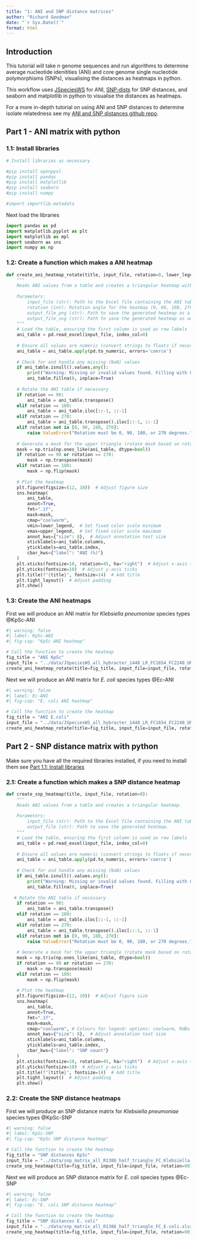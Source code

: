 ```yaml
---
title: "1: ANI and SNP distance matrices"
author: "Richard Goodman"
date: "`r Sys.Date()`"
format: html
---
```


## Introduction

This tutorial will take *n* genome sequences and run algorithms to determine average nucleotide idenitities (ANI) and core genome single nucleotide polymorphisms (SNPs), visualising the distances as heatmaps in python.

This workflow uses [JSpeciesWS](https://jspecies.ribohost.com/jspeciesws/) for ANI, [SNP-dists](https://github.com/tseemann/snp-dists) for SNP distances, and seaborn and matplotlib in python to visualise the distances as heatmaps.

For a more in-depth tutorial on using ANI and SNP distances to determine isolate relatedness see my [ANI and SNP distances github repo](https://github.com/rngoodman/ANI-and-SNP-distances). 

## Part 1 - ANI matrix with python 

### 1.1: Install libraries

```python
# Install libraries as necessary 

#pip install openpyxl 
#pip install pandas 
#pip install matplotlib 
#pip install seaborn 
#pip install numpy

#import importlib.metadata
```

Next load the libraries
```python
import pandas as pd 
import matplotlib.pyplot as plt 
import matplotlib as mpl 
import seaborn as sns 
import numpy as np
```


### 1.2: Create a function which makes a ANI heatmap

```python
def create_ani_heatmap_rotate(title, input_file, rotation=0, lower_legend=90, upper_legend=100):
    """
    Reads ANI values from a table and creates a triangular heatmap with rotation options.
    
    Parameters:
        input_file (str): Path to the Excel file containing the ANI table.
        rotation (int): Rotation angle for the heatmap (0, 90, 180, 270).
        output_file_png (str): Path to save the generated heatmap as a PNG file.
        output_file_svg (str): Path to save the generated heatmap as an SVG file.
    """
    # Load the table, ensuring the first column is used as row labels
    ani_table = pd.read_excel(input_file, index_col=0)
    
    # Ensure all values are numeric (convert strings to floats if necessary)
    ani_table = ani_table.apply(pd.to_numeric, errors='coerce')
    
    # Check for and handle any missing (NaN) values
    if ani_table.isnull().values.any():
        print("Warning: Missing or invalid values found. Filling with 0.")
        ani_table.fillna(0, inplace=True)
    
    # Rotate the ANI table if necessary
    if rotation == 90:
        ani_table = ani_table.transpose()
    elif rotation == 180:
        ani_table = ani_table.iloc[::-1, ::-1]
    elif rotation == 270:
        ani_table = ani_table.transpose().iloc[::-1, ::-1]
    elif rotation not in [0, 90, 180, 270]:
        raise ValueError("Rotation must be 0, 90, 180, or 270 degrees.")
    
    # Generate a mask for the upper triangle (rotate mask based on rotation)
    mask = np.triu(np.ones_like(ani_table, dtype=bool))
    if rotation == 90 or rotation == 270:
        mask = np.transpose(mask)
    elif rotation == 180:
        mask = np.flip(mask)
    
    # Plot the heatmap
    plt.figure(figsize=(12, 10))  # Adjust figure size
    sns.heatmap(
        ani_table, 
        annot=True, 
        fmt=".1f", 
        mask=mask, 
        cmap="coolwarm",
        vmin=lower_legend,  # Set fixed color scale minimum
        vmax=upper_legend,  # Set fixed color scale maximum
        annot_kws={"size": 8},  # Adjust annotation text size
        xticklabels=ani_table.columns, 
        yticklabels=ani_table.index, 
        cbar_kws={"label": "ANI (%)"}
    )
    plt.xticks(fontsize=10, rotation=45, ha="right")  # Adjust x-axis ticks
    plt.yticks(fontsize=10)  # Adjust y-axis ticks
    plt.title(f"{title}", fontsize=14)  # Add title
    plt.tight_layout()  # Adjust padding
    plt.show()
```

### 1.3: Create the ANI heatmaps

First we will produce an ANI matrix for *Klebsiella pneumoniae* species types @KpSc-ANI

```python
#| warning: false
#| label: KpSc-ANI
#| fig-cap: "KpSc ANI heatmap"

# Call the function to create the heatmap
fig_title = "ANI KpSc"
input_file = "../data/JSpeciesWS_all_hybracter_1448_LR_FC1654_FC2240_UNI_ANIb_half_triangle_FC_rearranged_Klebsiella_spp.xlsx"
create_ani_heatmap_rotate(title=fig_title, input_file=input_file, rotation=90, lower_legend=93, upper_legend=100)
```

Next we will produce an ANI matrix for *E. coli* species types @Ec-ANI

```python
#| warning: false
#| label: Ec-ANI
#| fig-cap: "E. coli ANI heatmap"

# Call the function to create the heatmap
fig_title = "ANI E.coli"
input_file = "../data/JSpeciesWS_all_hybracter_1448_LR_FC1654_FC2240_UNI_ANIb_half_triangle_FC_rearranged_E.coli.xlsx"
create_ani_heatmap_rotate(title=fig_title, input_file=input_file, rotation=90, lower_legend=93, upper_legend=100)
```

## Part 2 - SNP distance matrix with python

Make sure you have all the required libraries installed, if you need to install them see [Part 1.1: Install libraries](#install-libraries) 

### 2.1: Create a function which makes a SNP distance heatmap

```python
def create_snp_heatmap(title, input_file, rotation=0):
    """
    Reads ANI values from a table and creates a triangular heatmap.
    
    Parameters:
        input_file (str): Path to the Excel file containing the ANI table.
        output_file (str): Path to save the generated heatmap.
    """
    # Load the table, ensuring the first column is used as row labels
    ani_table = pd.read_excel(input_file, index_col=0)
    
    # Ensure all values are numeric (convert strings to floats if necessary)
    ani_table = ani_table.apply(pd.to_numeric, errors='coerce')
    
    # Check for and handle any missing (NaN) values
    if ani_table.isnull().values.any():
        print("Warning: Missing or invalid values found. Filling with 0.")
        ani_table.fillna(0, inplace=True)
    
   # Rotate the ANI table if necessary
    if rotation == 90:
        ani_table = ani_table.transpose()
    elif rotation == 180:
        ani_table = ani_table.iloc[::-1, ::-1]
    elif rotation == 270:
        ani_table = ani_table.transpose().iloc[::-1, ::-1]
    elif rotation not in [0, 90, 180, 270]:
        raise ValueError("Rotation must be 0, 90, 180, or 270 degrees.")
    
    # Generate a mask for the upper triangle (rotate mask based on rotation)
    mask = np.triu(np.ones_like(ani_table, dtype=bool))
    if rotation == 90 or rotation == 270:
        mask = np.transpose(mask)
    elif rotation == 180:
        mask = np.flip(mask)
    
    # Plot the heatmap
    plt.figure(figsize=(12, 10))  # Adjust figure size
    sns.heatmap(
        ani_table, 
        annot=True, 
        fmt=".1f", 
        mask=mask, 
        cmap="coolwarm", # Colours for legend: options: coolwarm, RdBu
        annot_kws={"size": 8},  # Adjust annotation text size
        xticklabels=ani_table.columns, 
        yticklabels=ani_table.index, 
        cbar_kws={"label": "SNP count"}
    )
    plt.xticks(fontsize=10, rotation=45, ha="right")  # Adjust x-axis ticks
    plt.yticks(fontsize=10)  # Adjust y-axis ticks
    plt.title(f"{title}", fontsize=14)  # Add title
    plt.tight_layout()  # Adjust padding
    plt.show()
```

### 2.2: Create the SNP distance heatmaps

First we will produce an SNP distance matrix for *Klebsiella pneumoniae* species types @KpSc-SNP

```python
#| warning: false
#| label: KpSc-SNP
#| fig-cap: "KpSc SNP distance heatmap"

# Call the function to create the heatmap
fig_title = "SNP distances KpSc"
input_file = "../data/snp_matrix_all_R1386_half_triangle_FC_Klebsiella_spp.xlsx"
create_snp_heatmap(title=fig_title, input_file=input_file, rotation=90)
```

Next we will produce an SNP distance matrix for *E. coli* species types @Ec-SNP

```python
#| warning: false
#| label: Ec-SNP
#| fig-cap: "E. coli SNP distance heatmap"

# Call the function to create the heatmap
fig_title = "SNP distances E. coli"
input_file = "../data/snp_matrix_all_R1386_half_triangle_FC_E.coli.xlsx"
create_snp_heatmap(title=fig_title, input_file=input_file, rotation=90)
```
